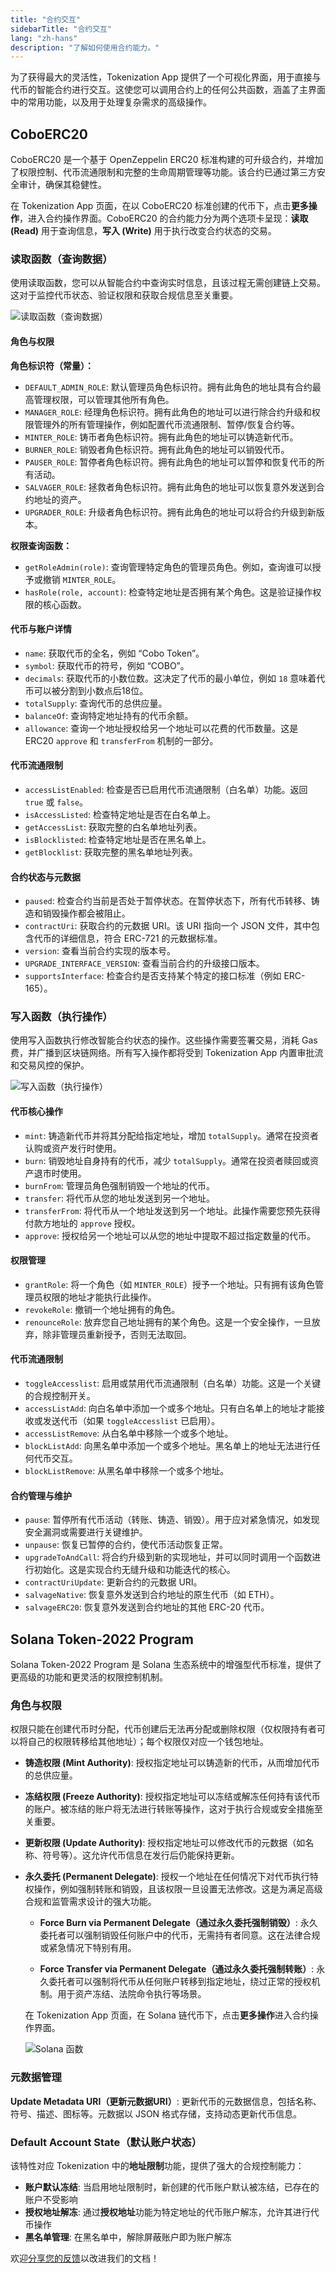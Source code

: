 ```yaml
---
title: "合约交互"
sidebarTitle: "合约交互"
lang: "zh-hans"
description: "了解如何使用合约能力。"
---
```


为了获得最大的灵活性，Tokenization App 提供了一个可视化界面，用于直接与代币的智能合约进行交互。这使您可以调用合约上的任何公共函数，涵盖了主界面中的常用功能，以及用于处理复杂需求的高级操作。

## CoboERC20

CoboERC20 是一个基于 OpenZeppelin ERC20 标准构建的可升级合约，并增加了权限控制、代币流通限制和完整的生命周期管理等功能。该合约已通过第三方安全审计，确保其稳健性。

在 Tokenization App 页面，在以 CoboERC20 标准创建的代币下，点击**更多操作**，进入合约操作界面。CoboERC20 的合约能力分为两个选项卡呈现：**读取 (Read)** 用于查询信息，**写入 (Write)** 用于执行改变合约状态的交易。

### 读取函数（查询数据）

使用读取函数，您可以从智能合约中查询实时信息，且该过程无需创建链上交易。这对于监控代币状态、验证权限和获取合规信息至关重要。

<img src="/cn/images/portal-apps/tokenization/function-read.png" className="screenshot_modal" alt="读取函数（查询数据）"/>

#### 角色与权限
**角色标识符（常量）：**
- `DEFAULT_ADMIN_ROLE`: 默认管理员角色标识符。拥有此角色的地址具有合约最高管理权限，可以管理其他所有角色。
- `MANAGER_ROLE`: 经理角色标识符。拥有此角色的地址可以进行除合约升级和权限管理外的所有管理操作，例如配置代币流通限制、暂停/恢复合约等。
- `MINTER_ROLE`: 铸币者角色标识符。拥有此角色的地址可以铸造新代币。
- `BURNER_ROLE`: 销毁者角色标识符。拥有此角色的地址可以销毁代币。
- `PAUSER_ROLE`: 暂停者角色标识符。拥有此角色的地址可以暂停和恢复代币的所有活动。
- `SALVAGER_ROLE`: 拯救者角色标识符。拥有此角色的地址可以恢复意外发送到合约地址的资产。
- `UPGRADER_ROLE`: 升级者角色标识符。拥有此角色的地址可以将合约升级到新版本。

**权限查询函数：**
- `getRoleAdmin(role)`: 查询管理特定角色的管理员角色。例如，查询谁可以授予或撤销 `MINTER_ROLE`。
- `hasRole(role, account)`: 检查特定地址是否拥有某个角色。这是验证操作权限的核心函数。

#### 代币与账户详情
- `name`: 获取代币的全名，例如 “Cobo Token”。
- `symbol`: 获取代币的符号，例如 “COBO”。
- `decimals`: 获取代币的小数位数。这决定了代币的最小单位，例如 `18` 意味着代币可以被分割到小数点后18位。
- `totalSupply`: 查询代币的总供应量。
- `balanceOf`: 查询特定地址持有的代币余额。
- `allowance`: 查询一个地址授权给另一个地址可以花费的代币数量。这是 ERC20 `approve` 和 `transferFrom` 机制的一部分。

#### 代币流通限制
- `accessListEnabled`: 检查是否已启用代币流通限制（白名单）功能。返回 `true` 或 `false`。
- `isAccessListed`: 检查特定地址是否在白名单上。
- `getAccessList`: 获取完整的白名单地址列表。
- `isBlocklisted`: 检查特定地址是否在黑名单上。
- `getBlocklist`: 获取完整的黑名单地址列表。

#### 合约状态与元数据
- `paused`: 检查合约当前是否处于暂停状态。在暂停状态下，所有代币转移、铸造和销毁操作都会被阻止。
- `contractUri`: 获取合约的元数据 URI。该 URI 指向一个 JSON 文件，其中包含代币的详细信息，符合 ERC-721 的元数据标准。
- `version`: 查看当前合约实现的版本号。
- `UPGRADE_INTERFACE_VERSION`: 查看当前合约的升级接口版本。
- `supportsInterface`: 检查合约是否支持某个特定的接口标准（例如 ERC-165）。

### 写入函数（执行操作）

使用写入函数执行修改智能合约状态的操作。这些操作需要签署交易，消耗 Gas 费，并广播到区块链网络。所有写入操作都将受到 Tokenization App 内置审批流和交易风控的保护。

<img src="/cn/images/portal-apps/tokenization/function-write.png" className="screenshot_modal" alt="写入函数（执行操作）"/>

#### 代币核心操作
- `mint`: 铸造新代币并将其分配给指定地址，增加 `totalSupply`。通常在投资者认购或资产发行时使用。
- `burn`: 销毁地址自身持有的代币，减少 `totalSupply`。通常在投资者赎回或资产退市时使用。
- `burnFrom`: 管理员角色强制销毁一个地址的代币。
- `transfer`: 将代币从您的地址发送到另一个地址。
- `transferFrom`: 将代币从一个地址发送到另一个地址。此操作需要您预先获得付款方地址的 `approve` 授权。
- `approve`: 授权给另一个地址可以从您的地址中提取不超过指定数量的代币。

#### 权限管理
- `grantRole`: 将一个角色（如 `MINTER_ROLE`）授予一个地址。只有拥有该角色管理员权限的地址才能执行此操作。
- `revokeRole`: 撤销一个地址拥有的角色。
- `renounceRole`: 放弃您自己地址拥有的某个角色。这是一个安全操作，一旦放弃，除非管理员重新授予，否则无法取回。

#### 代币流通限制
- `toggleAccesslist`: 启用或禁用代币流通限制（白名单）功能。这是一个关键的合规控制开关。
- `accessListAdd`: 向白名单中添加一个或多个地址。只有白名单上的地址才能接收或发送代币（如果 `toggleAccesslist` 已启用）。
- `accessListRemove`: 从白名单中移除一个或多个地址。
- `blockListAdd`: 向黑名单中添加一个或多个地址。黑名单上的地址无法进行任何代币交互。
- `blockListRemove`: 从黑名单中移除一个或多个地址。

#### 合约管理与维护
- `pause`: 暂停所有代币活动（转账、铸造、销毁）。用于应对紧急情况，如发现安全漏洞或需要进行关键维护。
- `unpause`: 恢复已暂停的合约，使代币活动恢复正常。
- `upgradeToAndCall`: 将合约升级到新的实现地址，并可以同时调用一个函数进行初始化。这是实现合约无缝升级和功能迭代的核心。
- `contractUriUpdate`: 更新合约的元数据 URI。
- `salvageNative`: 恢复意外发送到合约地址的原生代币（如 ETH）。
- `salvageERC20`: 恢复意外发送到合约地址的其他 ERC-20 代币。

## Solana Token-2022 Program

Solana Token-2022 Program 是 Solana 生态系统中的增强型代币标准，提供了更高级的功能和更灵活的权限控制机制。

### 角色与权限
权限只能在创建代币时分配，代币创建后无法再分配或删除权限（仅权限持有者可以将自己的权限转移给其他地址）；每个权限仅对应一个钱包地址。
- **铸造权限 (Mint Authority)**: 授权指定地址可以铸造新的代币，从而增加代币的总供应量。
- **冻结权限 (Freeze Authority)**: 授权指定地址可以冻结或解冻任何持有该代币的账户。被冻结的账户将无法进行转账等操作，这对于执行合规或安全措施至关重要。
- **更新权限 (Update Authority)**: 授权指定地址可以修改代币的元数据（如名称、符号等）。这允许代币信息在发行后仍能保持更新。
- **永久委托 (Permanent Delegate)**: 授权一个地址在任何情况下对代币执行特权操作，例如强制转账和销毁，且该权限一旦设置无法修改。这是为满足高级合规和监管需求设计的强大功能。

    - **Force Burn via Permanent Delegate（通过永久委托强制销毁）**: 永久委托者可以强制销毁任何账户中的代币，无需持有者同意。这在法律合规或紧急情况下特别有用。

    - **Force Transfer via Permanent Delegate（通过永久委托强制转账）**: 永久委托者可以强制将代币从任何账户转移到指定地址，绕过正常的授权机制。用于资产冻结、法院命令执行等场景。

    <Note>在 Tokenization App 页面，在 Solana 链代币下，点击**更多操作**进入合约操作界面。</Note>
    
    <img src="/cn/images/portal-apps/tokenization/functions-solana.png" className="screenshot_modal" alt="Solana 函数"/>

### 元数据管理

**Update Metadata URI（更新元数据URI）**: 更新代币的元数据信息，包括名称、符号、描述、图标等。元数据以 JSON 格式存储，支持动态更新代币信息。

### Default Account State（默认账户状态）

该特性对应 Tokenization 中的**地址限制**功能，提供了强大的合规控制能力：

- **账户默认冻结**: 当启用地址限制时，新创建的代币账户默认被冻结，已存在的账户不受影响
- **授权地址解冻**: 通过**授权地址**功能为特定地址的代币账户解冻，允许其进行代币操作
- **黑名单管理**: 在黑名单中，解除屏蔽账户即为账户解冻

<Tip>欢迎[分享您的反馈](https://forms.zohopublic.com/cobo/form/DocumentFeedbackForm/formperma/QvLOhxJv1_JMsJ-1dleZ8Itb_7rzN-LtgvsDdxosoVI?referrername=manuals)以改进我们的文档！</Tip>
